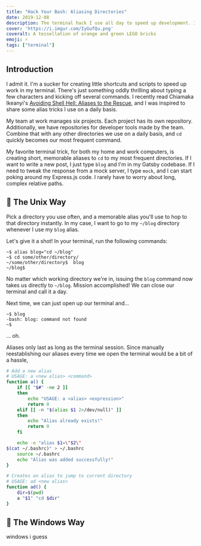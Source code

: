 ```yaml
---
title: "Hack Your Bash: Aliasing Directories"
date: 2019-12-08
description: The terminal hack I use all day to speed up development. Includes a Unix version and a Windows version.
cover: 'https://i.imgur.com/IyGufQu.png'
coveralt: A tessellation of orange and green LEGO bricks
emoji: ⚡
tags: ["terminal"]
---
```


## Introduction

I admit it. I'm a sucker for creating little shortcuts and scripts to speed up work in my terminal. There's just something oddly thrilling about typing a few characters and kicking off several commands. I recently read Chiamaka Ikeanyi's [Avoiding Shell Hell: Aliases to the Rescue](https://chiamakaikeanyi.dev/avoiding-shell-hell-aliases-to-the-rescue/), and I was inspired to share some alias tricks I use on a daily basis.

My team at work manages six projects. Each project has its own repository. Additionally, we have repositories for developer tools made by the team. Combine that with any other directories we use on a daily basis, and `cd` quickly becomes our most frequent command.

My favorite terminal trick, for both my home and work computers, is creating short, memorable aliases to `cd` to my most frequent directories. If I want to write a new post, I just type `blog` and I'm in my Gatsby codebase. If I need to tweak the response from a mock server, I type `mock`, and I can start poking around my Express.js code. I rarely have to worry about long, complex relative paths.

## 🐧 The Unix Way

Pick a directory you use often, and a memorable alias you'll use to hop to that directory instantly. In my case, I want to go to my `~/blog` directory whenever I use my `blog` alias.

Let's give it a shot! In your terminal, run the following commands:

```shell
~$ alias blog="cd ~/blog"
~$ cd some/other/directory/
~/some/other/directory$  blog
~/blog$
```

No matter which working directory we're in, issuing the `blog` command now takes us directly to `~/blog`. Mission accomplished! We can close our terminal and call it a day.

Next time, we can just open up our terminal and...

```console
~$ blog
-bash: blog: command not found
~$
```

... oh.

Aliases only last as long as the terminal session. Since manually reestablishing our aliases every time we open the terminal would be a bit of a hassle,

```bash {numberLines: true}:title=.bashrc
# Add a new alias
# USAGE: a <new alias> <command>
function a() {
    if [[ "$#" -ne 2 ]]
    then
        echo "USAGE: a <alias> <expression>"
        return 0
    elif [[ -n "$(alias $1 2>/dev/null)" ]]
    then
        echo "Alias already exists!"
        return 0
    fi

    echo -e "alias $1=\"$2\"
$(cat ~/.bashrc)" > ~/.bashrc
    source ~/.bashrc
    echo "Alias was added successfully!"
}

# Creates an alias to jump to current directory
# USAGE: ad <new alias>
function ad() {
    dir=$(pwd)
    a "$1" "cd $dir"
}
```

## 🦇 The Windows Way

windows i guess